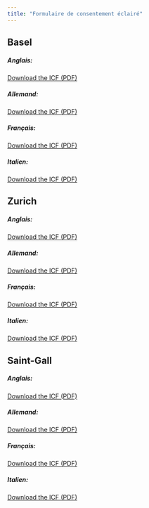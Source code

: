 ```yaml
---
title: "Formulaire de consentement éclairé"
---
```



## Basel

##### Anglais:

[Download the ICF (PDF)](files/IC_RETUNE_EN_V1.1_USB_clean.pdf){target="_blank"}

##### Allemand:

[Download the ICF (PDF)](files/IC_RETUNE_DE_V1.1_USB_clean.pdf){target="_blank"}

##### Français:

[Download the ICF (PDF)](files/IC_RETUNE_FR_V1.1_USB_clean.pdf){target="_blank"}

##### Italien:

[Download the ICF (PDF)](files/IC_RETUNE_IT_V1.1_USB_clean.pdf){target="_blank"}


## Zurich

##### Anglais:

[Download the ICF (PDF)](files/IC_RETUNE_EN_V1.1_USZ_clean.pdf){target="_blank"}

##### Allemand:

[Download the ICF (PDF)](files/IC_RETUNE_DE_V1.1_USZ_clean.pdf){target="_blank"}

##### Français:

[Download the ICF (PDF)](files/IC_RETUNE_FR_V1.1_USZ_clean.pdf){target="_blank"}

##### Italien:

[Download the ICF (PDF)](files/IC_RETUNE_IT_V1.1_USZ_clean.pdf){target="_blank"}


## Saint-Gall

##### Anglais:

[Download the ICF (PDF)](files/IC_RETUNE_EN_V1.1_SG_clean.pdf){target="_blank"}

##### Allemand:

[Download the ICF (PDF)](files/IC_RETUNE_DE_V1.1_SG_clean.pdf){target="_blank"}

##### Français:

[Download the ICF (PDF)](files/IC_RETUNE_FR_V1.1_SG_clean.pdf){target="_blank"}

##### Italien:

[Download the ICF (PDF)](files/IC_RETUNE_IT_V1.1_SG_clean.pdf){target="_blank"}